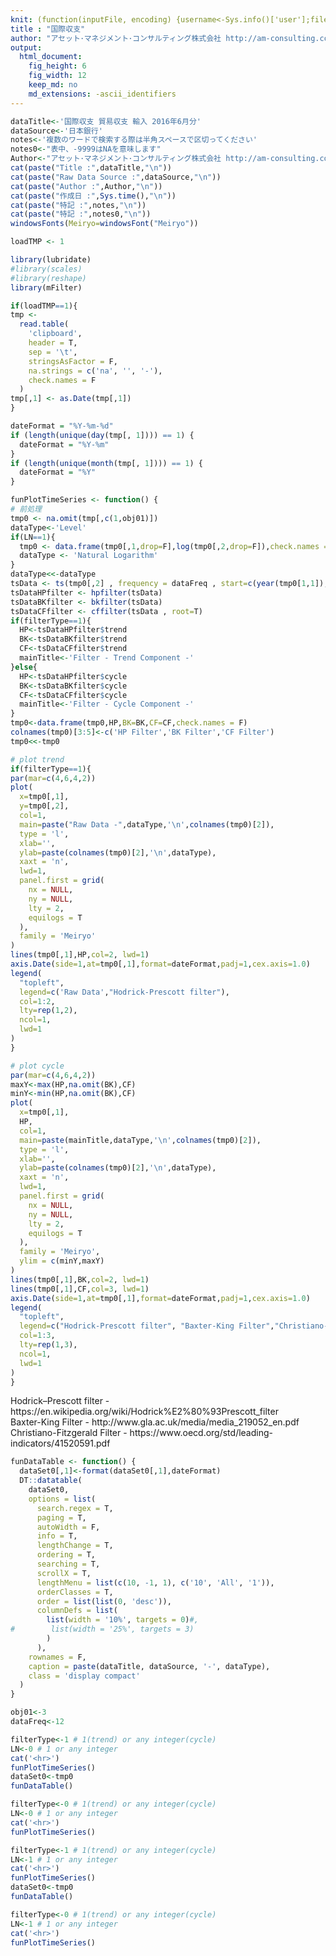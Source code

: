 ```yaml
---
knit: (function(inputFile, encoding) {username<-Sys.info()['user'];fileName<-'defaultPath.csv';pathToFile <-paste0('C:/Users/', username,'/Desktop/pathToCSV/');setwd(pathToFile);buf0<-read.csv(fileName,header = F,skip = 0,stringsAsFactor = F,check.names = F,fileEncoding = 'utf-8');rmarkdown::render(inputFile, encoding = encoding, output_file = paste0('C:/Users/',username,buf0[2,1],'charts/','am-consulting.co.jp-',format(Sys.time(),'%Y-%m-%d-%H-%M-%S'),'.html')) })
title : "国際収支"
author: "アセット･マネジメント･コンサルティング株式会社 http://am-consulting.co.jp"
output: 
  html_document:
    fig_height: 6
    fig_width: 12
    keep_md: no
    md_extensions: -ascii_identifiers 
---
```

<link href="http://knowledgevault.saecanet.com/components/rmarkdown-html.css" rel="stylesheet"> 
<style>
.main-container {
	max-width: 1200px;
	margin-left: auto;
	margin-right: auto;
}
</style>

```r
dataTitle<-'国際収支 貿易収支 輸入 2016年6月分'
dataSource<-'日本銀行'
notes<-'複数のワードで検索する際は半角スペースで区切ってください'
notes0<-"表中、-9999はNAを意味します"
Author<-"アセット･マネジメント･コンサルティング株式会社 http://am-consulting.co.jp"
cat(paste("Title :",dataTitle,"\n"))
cat(paste("Raw Data Source :",dataSource,"\n"))
cat(paste("Author :",Author,"\n"))
cat(paste("作成日 :",Sys.time(),"\n"))
cat(paste("特記 :",notes,"\n"))
cat(paste("特記 :",notes0,"\n"))
windowsFonts(Meiryo=windowsFont("Meiryo"))
```

```r
loadTMP <- 1
```

```r
library(lubridate)
#library(scales)
#library(reshape)
library(mFilter)
```

```r
if(loadTMP==1){
tmp <-
  read.table(
    'clipboard',
    header = T,
    sep = '\t',
    stringsAsFactor = F,
    na.strings = c('na', '', '-'),
    check.names = F
  )
tmp[,1] <- as.Date(tmp[,1])
}
```

```r
dateFormat = "%Y-%m-%d"
if (length(unique(day(tmp[, 1]))) == 1) {
  dateFormat = "%Y-%m"
}
if (length(unique(month(tmp[, 1]))) == 1) {
  dateFormat = "%Y"
}
```

```r
funPlotTimeSeries <- function() {
# 前処理
tmp0 <- na.omit(tmp[,c(1,obj01)])
dataType<-'Level'
if(LN==1){
  tmp0 <- data.frame(tmp0[,1,drop=F],log(tmp0[,2,drop=F]),check.names = F)
  dataType <- 'Natural Logarithm'
}
dataType<<-dataType
tsData <- ts(tmp0[,2] , frequency = dataFreq , start=c(year(tmp0[1,1]),month(tmp0[1,1])))
tsDataHPfilter <- hpfilter(tsData) 
tsDataBKfilter <- bkfilter(tsData)
tsDataCFfilter <- cffilter(tsData , root=T)
if(filterType==1){
  HP<-tsDataHPfilter$trend
  BK<-tsDataBKfilter$trend
  CF<-tsDataCFfilter$trend
  mainTitle<-'Filter - Trend Component -'
}else{
  HP<-tsDataHPfilter$cycle
  BK<-tsDataBKfilter$cycle
  CF<-tsDataCFfilter$cycle
  mainTitle<-'Filter - Cycle Component -'
}
tmp0<-data.frame(tmp0,HP,BK=BK,CF=CF,check.names = F)
colnames(tmp0)[3:5]<-c('HP Filter','BK Filter','CF Filter')
tmp0<<-tmp0

# plot trend
if(filterType==1){
par(mar=c(4,6,4,2))
plot(
  x=tmp0[,1],
  y=tmp0[,2],
  col=1, 
  main=paste("Raw Data -",dataType,'\n',colnames(tmp0)[2]),
  type = 'l',
  xlab='', 
  ylab=paste(colnames(tmp0)[2],'\n',dataType), 
  xaxt = 'n',
  lwd=1,
  panel.first = grid(
    nx = NULL,
    ny = NULL,
    lty = 2,
    equilogs = T
  ),
  family = 'Meiryo'
)
lines(tmp0[,1],HP,col=2, lwd=1)
axis.Date(side=1,at=tmp0[,1],format=dateFormat,padj=1,cex.axis=1.0) 
legend(
  "topleft",
  legend=c('Raw Data',"Hodrick-Prescott filter"),
  col=1:2, 
  lty=rep(1,2), 
  ncol=1, 
  lwd=1
)
}

# plot cycle
par(mar=c(4,6,4,2))
maxY<-max(HP,na.omit(BK),CF)
minY<-min(HP,na.omit(BK),CF)
plot(
  x=tmp0[,1],
  HP, 
  col=1, 
  main=paste(mainTitle,dataType,'\n',colnames(tmp0)[2]),
  type = 'l',
  xlab='', 
  ylab=paste(colnames(tmp0)[2],'\n',dataType), 
  xaxt = 'n',
  lwd=1,
  panel.first = grid(
    nx = NULL,
    ny = NULL,
    lty = 2,
    equilogs = T
  ),
  family = 'Meiryo',
  ylim = c(minY,maxY)
)
lines(tmp0[,1],BK,col=2, lwd=1)
lines(tmp0[,1],CF,col=3, lwd=1)
axis.Date(side=1,at=tmp0[,1],format=dateFormat,padj=1,cex.axis=1.0) 
legend(
  "topleft",
  legend=c("Hodrick-Prescott filter", "Baxter-King Filter","Christiano-Fitzgerald Filter"),
  col=1:3, 
  lty=rep(1,3), 
  ncol=1, 
  lwd=1
)
}
```
Hodrick–Prescott filter - https://en.wikipedia.org/wiki/Hodrick%E2%80%93Prescott_filter<br>
Baxter-King Filter - http://www.gla.ac.uk/media/media_219052_en.pdf<br>
Christiano-Fitzgerald Filter - https://www.oecd.org/std/leading-indicators/41520591.pdf

```r
funDataTable <- function() {
  dataSet0[,1]<-format(dataSet0[,1],dateFormat)
  DT::datatable(
    dataSet0,
    options = list(
      search.regex = T,
      paging = T,
      autoWidth = F,
      info = T,
      lengthChange = T,
      ordering = T,
      searching = T,
      scrollX = T,
      lengthMenu = list(c(10, -1, 1), c('10', 'All', '1')),
      orderClasses = T,
      order = list(list(0, 'desc')),
      columnDefs = list(
        list(width = '10%', targets = 0)#,
#        list(width = '25%', targets = 3)
        )
      ),
    rownames = F,
    caption = paste(dataTitle, dataSource, '-', dataType),
    class = 'display compact'
  )
}
```

```r
obj01<-3
dataFreq<-12

filterType<-1 # 1(trend) or any integer(cycle) 
LN<-0 # 1 or any integer
cat('<hr>')
funPlotTimeSeries()
dataSet0<-tmp0
funDataTable()

filterType<-0 # 1(trend) or any integer(cycle) 
LN<-0 # 1 or any integer
cat('<hr>')
funPlotTimeSeries()

filterType<-1 # 1(trend) or any integer(cycle) 
LN<-1 # 1 or any integer
cat('<hr>')
funPlotTimeSeries()
dataSet0<-tmp0
funDataTable()

filterType<-0 # 1(trend) or any integer(cycle) 
LN<-1 # 1 or any integer
cat('<hr>')
funPlotTimeSeries()
```